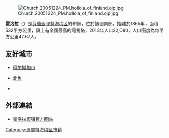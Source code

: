 [[File:Church.20051224_PM.hollola_of_finland.ojp.jpg|thumb]]

'''霍洛拉'''（{{lang-fi|Hollola}}）是[[芬蘭|芬蘭]][[派耶特海梅区|派耶特海梅区]]的市鎮，位於該國南部，始建於1865年，面積532平方公里，鎮上有全國最高的電視塔，2013年人口22,080，人口密度為每平方公里47.67人。

==友好城市==
* {{SWE}}[[阿尔博加市|阿尔博加市]]
* {{NOR}}[[北角_(市镇)|北角]]
* {{DNK}}{{le|Ebeltoft|Ebeltoft}}

==外部連結==
{{commonscat|Hollola}}
* [https://www.hollola.fi/ 霍洛拉市镇官方网站] {{Wayback|url=https://www.hollola.fi/ |date=20180612130817 }} {{fi}} {{en}}

{{Finland-geo-stub}}
[[Category:派耶特海梅区市镇|Category:派耶特海梅区市镇]]